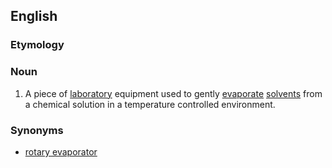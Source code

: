 ==English==

===Etymology===
{{prefix|rotary|evaporator}}
===Noun===
{{en-noun}}

#{{context|chemistry|biochemistry}} A piece of [[laboratory]] equipment used to gently [[evaporate]] [[solvents]] from a chemical solution in a temperature controlled environment.

===Synonyms===
*[[rotary evaporator]]